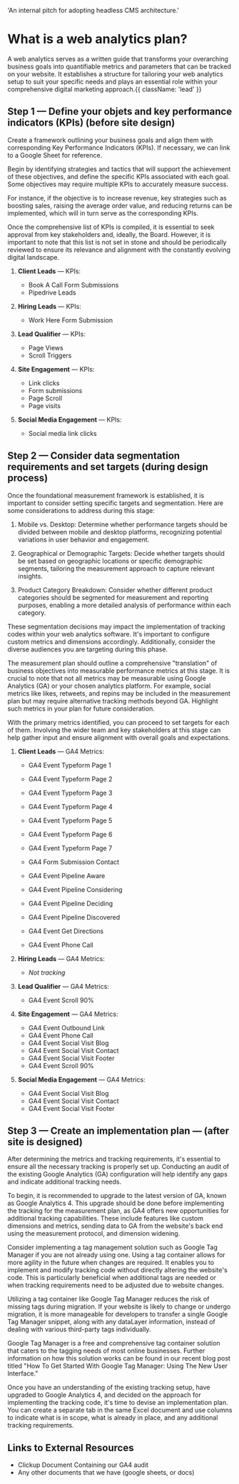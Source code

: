   'An internal pitch for adopting headless CMS architecture.'
                                                
# What is a web analytics plan?

A web analytics serves as a written guide that transforms your overarching business goals into quantifiable metrics and parameters that can be tracked on your website. It establishes a structure for tailoring your web analytics setup to suit your specific needs and plays an essential role within your comprehensive digital marketing approach.{{ className: 'lead' }}

## Step 1 — Define your objets and key performance indicators (KPIs) (before site design)

Create a framework outlining your business goals and align them with corresponding Key Performance Indicators (KPIs). If necessary, we can link to a Google Sheet for reference.

Begin by identifying strategies and tactics that will support the achievement of these objectives, and define the specific KPIs associated with each goal. Some objectives may require multiple KPIs to accurately measure success.

For instance, if the objective is to increase revenue, key strategies such as boosting sales, raising the average order value, and reducing returns can be implemented, which will in turn serve as the corresponding KPIs.

Once the comprehensive list of KPIs is compiled, it is essential to seek approval from key stakeholders and, ideally, the Board. However, it is important to note that this list is not set in stone and should be periodically reviewed to ensure its relevance and alignment with the constantly evolving digital landscape.

1.  **Client Leads** — KPIs:

    - Book A Call Form Submissions
    - Pipedrive Leads

2.  **Hiring Leads** — KPIs:

    - Work Here Form Submission

3.  **Lead Qualifier** — KPIs:

    - Page Views
    - Scroll Triggers

4.  **Site Engagement** — KPIs:

    - Link clicks
    - Form submissions
    - Page Scroll
    - Page visits

5.  **Social Media Engagement** — KPIs:
    - Social media link clicks

## Step 2 — Consider data segmentation requirements and set targets (during design process)

Once the foundational measurement framework is established, it is important to consider setting specific targets and segmentation. Here are some considerations to address during this stage:

1. Mobile vs. Desktop: Determine whether performance targets should be divided between mobile and desktop platforms, recognizing potential variations in user behavior and engagement.

2. Geographical or Demographic Targets: Decide whether targets should be set based on geographic locations or specific demographic segments, tailoring the measurement approach to capture relevant insights.

3. Product Category Breakdown: Consider whether different product categories should be segmented for measurement and reporting purposes, enabling a more detailed analysis of performance within each category.

These segmentation decisions may impact the implementation of tracking codes within your web analytics software. It's important to configure custom metrics and dimensions accordingly. Additionally, consider the diverse audiences you are targeting during this phase.

The measurement plan should outline a comprehensive "translation" of business objectives into measurable performance metrics at this stage. It is crucial to note that not all metrics may be measurable using Google Analytics (GA) or your chosen analytics platform. For example, social metrics like likes, retweets, and repins may be included in the measurement plan but may require alternative tracking methods beyond GA. Highlight such metrics in your plan for future consideration.

With the primary metrics identified, you can proceed to set targets for each of them. Involving the wider team and key stakeholders at this stage can help gather input and ensure alignment with overall goals and expectations.

1.  **Client Leads** — GA4 Metrics:

    - GA4 Event Typeform Page 1
    - GA4 Event Typeform Page 2
    - GA4 Event Typeform Page 3
    - GA4 Event Typeform Page 4
    - GA4 Event Typeform Page 5
    - GA4 Event Typeform Page 6
    - GA4 Event Typeform Page 7
    - GA4 Form Submission Contact

    - GA4 Event Pipeline Aware
    - GA4 Event Pipeline Considering
    - GA4 Event Pipeline Deciding
    - GA4 Event Pipeline Discovered

    - GA4 Event Get Directions
    - GA4 Event Phone Call

2.  **Hiring Leads** — GA4 Metrics:

    - _Not tracking_

3.  **Lead Qualifier** — GA4 Metrics:

    - GA4 Event Scroll 90%

4.  **Site Engagement** — GA4 Metrics:

    - GA4 Event Outbound Link
    - GA4 Event Phone Call
    - GA4 Event Social Visit Blog
    - GA4 Event Social Visit Contact
    - GA4 Event Social Visit Footer
    - GA4 Event Scroll 90%

5.  **Social Media Engagement** — GA4 Metrics:
    - GA4 Event Social Visit Blog
    - GA4 Event Social Visit Contact
    - GA4 Event Social Visit Footer

## Step 3 — Create an implementation plan — (after site is designed)

After determining the metrics and tracking requirements, it's essential to ensure all the necessary tracking is properly set up. Conducting an audit of the existing Google Analytics (GA) configuration will help identify any gaps and indicate additional tracking needs.

To begin, it is recommended to upgrade to the latest version of GA, known as Google Analytics 4. This upgrade should be done before implementing the tracking for the measurement plan, as GA4 offers new opportunities for additional tracking capabilities. These include features like custom dimensions and metrics, sending data to GA from the website's back end using the measurement protocol, and dimension widening.

Consider implementing a tag management solution such as Google Tag Manager if you are not already using one. Using a tag container allows for more agility in the future when changes are required. It enables you to implement and modify tracking code without directly altering the website's code. This is particularly beneficial when additional tags are needed or when tracking requirements need to be adjusted due to website changes.

Utilizing a tag container like Google Tag Manager reduces the risk of missing tags during migration. If your website is likely to change or undergo migration, it is more manageable for developers to transfer a single Google Tag Manager snippet, along with any dataLayer information, instead of dealing with various third-party tags individually.

Google Tag Manager is a free and comprehensive tag container solution that caters to the tagging needs of most online businesses. Further information on how this solution works can be found in our recent blog post titled "How To Get Started With Google Tag Manager: Using The New User Interface."

Once you have an understanding of the existing tracking setup, have upgraded to Google Analytics 4, and decided on the approach for implementing the tracking code, it's time to devise an implementation plan. You can create a separate tab in the same Excel document and use columns to indicate what is in scope, what is already in place, and any additional tracking requirements.

## Links to External Resources

- Clickup Document Containing our GA4 audit
- Any other documents that we have (google sheets, or docs)

